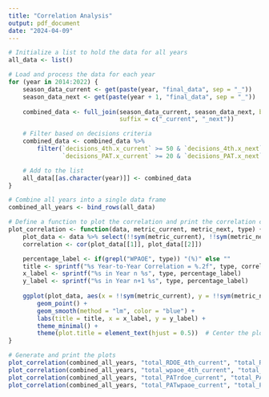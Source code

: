 ---
title: "Correlation Analysis"
output: pdf_document
date: "2024-04-09"
---

```{r}

# Initialize a list to hold the data for all years
all_data <- list()

# Load and process the data for each year
for (year in 2014:2022) {
    season_data_current <- get(paste(year, "final_data", sep = "_"))
    season_data_next <- get(paste(year + 1, "final_data", sep = "_"))
    
    combined_data <- full_join(season_data_current, season_data_next, by = "offensive_coach",
                               suffix = c("_current", "_next"))

    # Filter based on decisions criteria
    combined_data <- combined_data %>%
        filter(`decisions_4th.x_current` >= 50 & `decisions_4th.x_next` >= 50 |
               `decisions_PAT.x_current` >= 20 & `decisions_PAT.x_next` >= 20)

    # Add to the list
    all_data[[as.character(year)]] <- combined_data
}

# Combine all years into a single data frame
combined_all_years <- bind_rows(all_data)

# Define a function to plot the correlation and print the correlation coefficient
plot_correlation <- function(data, metric_current, metric_next, type) {
    plot_data <- data %>% select(!!sym(metric_current), !!sym(metric_next)) %>% na.omit()
    correlation <- cor(plot_data[[1]], plot_data[[2]])

    percentage_label <- if(grepl("WPAOE", type)) "(%)" else ""
    title <- sprintf("%s Year-to-Year Correlation = %.2f", type, correlation)
    x_label <- sprintf("%s in Year n %s", type, percentage_label)
    y_label <- sprintf("%s in Year n+1 %s", type, percentage_label)
    
    ggplot(plot_data, aes(x = !!sym(metric_current), y = !!sym(metric_next))) +
        geom_point() +
        geom_smooth(method = "lm", color = "blue") +
        labs(title = title, x = x_label, y = y_label) +
        theme_minimal() +
        theme(plot.title = element_text(hjust = 0.5))  # Center the plot title
}

# Generate and print the plots
plot_correlation(combined_all_years, "total_RDOE_4th_current", "total_RDOE_4th_next", "4th RDOE")
plot_correlation(combined_all_years, "total_wpaoe_4th_current", "total_wpaoe_4th_next", "4th WPAOE")
plot_correlation(combined_all_years, "total_PATrdoe_current", "total_PATrdoe_next", "PAT RDOE")
plot_correlation(combined_all_years, "total_PATwpaoe_current", "total_PATwpaoe_next", "PAT WPAOE")



```